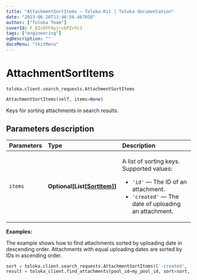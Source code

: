 ```yaml
---
title: "AttachmentSortItems — Toloka-Kit | Toloka documentation"
date: "2023-06-20T13:46:56.467058"
author: ["Toloka Team"]
coverId: F_bIcOYF9yjrxkPZrXc3
tags: ["engineering"]
ogDescription: ""
docsMenu: "tkitMenu"
---
```


# AttachmentSortItems

`toloka.client.search_requests.AttachmentSortItems`

```python
AttachmentSortItems(self, items=None)
```

Keys for sorting attachments in search results.

## Parameters description

| Parameters | Type | Description |
| :----------| :----| :-----------|
`items`|**Optional\[List\[[SortItem](/docs/toloka-kit/reference/toloka.client.search_requests.AttachmentSortItems.SortItem)\]\]**|<p>A list of sorting keys. Supported values:</p> <ul> <li>`'id'` — The ID of an attachment.</li> <li>`'created'` — The date of uploading an attachment.</li> </ul>

**Examples:**

The example shows how to find attachments sorted by uploading date in descending order. Attachments with equal uploading dates are sorted by IDs in ascending order.

```python
sort = toloka.client.search_requests.AttachmentSortItems(['-created', 'id'])
result = toloka_client.find_attachments(pool_id=my_pool_id, sort=sort, limit=10)
```